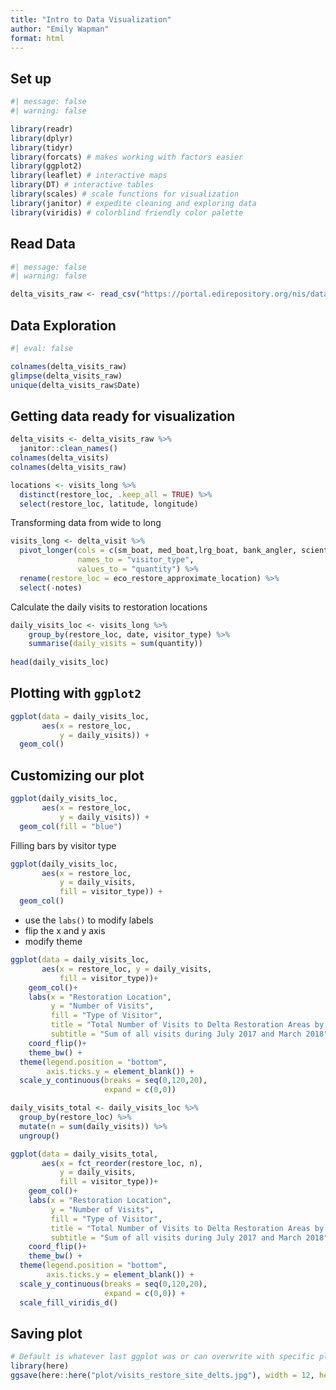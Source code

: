 ```yaml
---
title: "Intro to Data Visualization"
author: "Emily Wapman"
format: html
---
```


## Set up

```r
#| message: false
#| warning: false

library(readr)
library(dplyr)
library(tidyr)
library(forcats) # makes working with factors easier
library(ggplot2)
library(leaflet) # interactive maps
library(DT) # interactive tables
library(scales) # scale functions for visualization
library(janitor) # expedite cleaning and exploring data
library(viridis) # colorblind friendly color palette
```

## Read Data
```r
#| message: false
#| warning: false

delta_visits_raw <- read_csv("https://portal.edirepository.org/nis/dataviewer?packageid=edi.587.1&entityid=cda8c1384af0089b506d51ad8507641f")
```

## Data Exploration
```r
#| eval: false

colnames(delta_visits_raw)
glimpse(delta_visits_raw)
unique(delta_visits_raw$Date)
```

## Getting data ready for visualization
```r
delta_visits <- delta_visits_raw %>% 
  janitor::clean_names()
colnames(delta_visits)
colnames(delta_visits_raw)
```
```r
locations <- visits_long %>% 
  distinct(restore_loc, .keep_all = TRUE) %>% 
  select(restore_loc, latitude, longitude)
```

Transforming data from wide to long
```r
visits_long <- delta_visit %>% 
  pivot_longer(cols = c(sm_boat, med_boat,lrg_boat, bank_angler, scientist, cars),
               names_to = "visitor_type",
               values_to = "quantity") %>% 
  rename(restore_loc = eco_restore_approximate_location) %>% 
  select(-notes)
```

Calculate the daily visits to restoration locations
```r
daily_visits_loc <- visits_long %>%
    group_by(restore_loc, date, visitor_type) %>% 
    summarise(daily_visits = sum(quantity))
    
head(daily_visits_loc)
```

## Plotting with `ggplot2`
```r
ggplot(data = daily_visits_loc, 
       aes(x = restore_loc,
           y = daily_visits)) +
  geom_col()
```

## Customizing our plot
```r
ggplot(daily_visits_loc,
       aes(x = restore_loc,
           y = daily_visits)) +
  geom_col(fill = "blue")
```
Filling bars by visitor type

```r
ggplot(daily_visits_loc,
       aes(x = restore_loc,
           y = daily_visits,
           fill = visitor_type)) +
  geom_col()
```

- use the `labs()` to modify labels
- flip the x and y axis
- modify theme

```r
ggplot(data = daily_visits_loc,
       aes(x = restore_loc, y = daily_visits,
           fill = visitor_type))+
    geom_col()+
    labs(x = "Restoration Location",
         y = "Number of Visits",
         fill = "Type of Visitor",
         title = "Total Number of Visits to Delta Restoration Areas by visitor type",
         subtitle = "Sum of all visits during July 2017 and March 2018")+
    coord_flip()+
    theme_bw() +
  theme(legend.position = "bottom", 
        axis.ticks.y = element_blank()) +
  scale_y_continuous(breaks = seq(0,120,20),
                     expand = c(0,0))

```

```r
daily_visits_total <- daily_visits_loc %>% 
  group_by(restore_loc) %>% 
  mutate(n = sum(daily_visits)) %>% 
  ungroup()
```

```r
ggplot(data = daily_visits_total,
       aes(x = fct_reorder(restore_loc, n),
           y = daily_visits,
           fill = visitor_type))+
    geom_col()+
    labs(x = "Restoration Location",
         y = "Number of Visits",
         fill = "Type of Visitor",
         title = "Total Number of Visits to Delta Restoration Areas by visitor type",
         subtitle = "Sum of all visits during July 2017 and March 2018")+
    coord_flip()+
    theme_bw() +
  theme(legend.position = "bottom", 
        axis.ticks.y = element_blank()) +
  scale_y_continuous(breaks = seq(0,120,20),
                     expand = c(0,0)) +
  scale_fill_viridis_d()

```

## Saving plot

```r
# Default is whatever last ggplot was or can overwrite with specific plot name
library(here)
ggsave(here::here("plot/visits_restore_site_delts.jpg"), width = 12, height = 6, units = "in")
```




